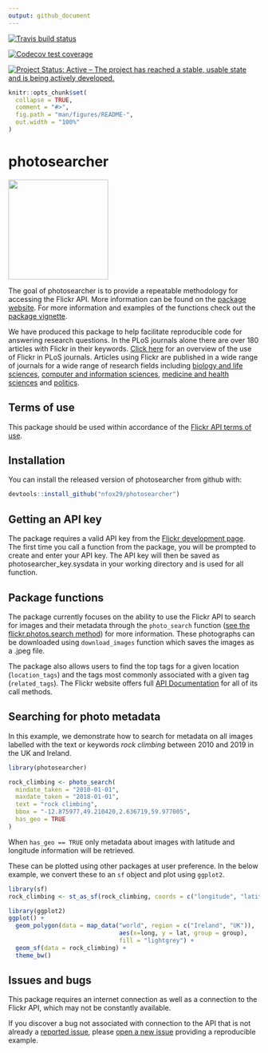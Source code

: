 ```yaml
---
output: github_document
---
```

[![Travis build status](https://travis-ci.org/nfox29/photosearcher.svg?branch=master)](https://travis-ci.org/nfox29/photosearcher)

[![Codecov test coverage](https://codecov.io/gh/nfox29/photosearcher/branch/master/graph/badge.svg)](https://codecov.io/gh/nfox29/photosearcher?branch=master)

[![Project Status: Active – The project has reached a stable, usable state and is being actively developed.](https://www.repostatus.org/badges/latest/active.svg)](https://www.repostatus.org/#active)

<!-- README.md is generated from README.Rmd. Please edit that file -->

```r
knitr::opts_chunk$set(
  collapse = TRUE,
  comment = "#>",
  fig.path = "man/figures/README-",
  out.width = "100%"
)
```

# photosearcher

<p align = "left">
<img src=".//inst//images//photosearcher_hex.png" height="200">
</p>


The goal of photosearcher is to provide a repeatable methodology for accessing the Flickr API. More information can be found on the [package website](https://nfox29.github.io/photosearcher/). For more information and examples of the functions check out the [package vignette](https://nfox29.github.io/photosearcher/articles/photosearcher.html).

We have produced this package to help facilitate reproducible code for answering research questions. In the PLoS journals alone there are over 180 articles with Flickr in their keywords. [Click here]( https://nfox29.github.io/photosearcher/articles/flickr_in_research.html) for an overview of the use of Flickr in PLoS journals. Articles using Flickr are published in a wide range of journals for a wide range of research fields including [biology and life sciences](https://www.nature.com/articles/s41598-017-18007-4), [computer and information sciences](https://www.inderscience.com/info/inarticle.php?artid=99808), [medicine and health sciences](https://www.sciencedirect.com/science/article/abs/pii/S0272494418303086) and [politics](https://journals.sagepub.com/doi/full/10.1177/1470357218780530?casa_token=UubfU8-MbuAAAAAA%3AAQBSE3ipGOdMi33J6ISalSySECPxvmxvmgDys3-ni7Z5EuQHNGlPMhOxjq6hyfPLmo1tFEIJYCiR).

## Terms of use

This package should be used within accordance of the [Flickr API terms of use](https://www.flickr.com/help/terms/api).

## Installation

You can install the released version of photosearcher from github with:

``` r
devtools::install_github("nfox29/photosearcher")
```

## Getting an API key

The package requires a valid API key from the [Flickr development page](https://www.flickr.com/services/apps/create/). The first time you call a function from the package, you will be prompted to create and enter your API key. The API key will then be saved as photosearcher_key.sysdata in your working directory and is used for all function.

## Package functions

The package currently focuses on the ability to use the Flickr API to search for images and their metadata through the `photo_search` function ([ see the flickr.photos.search method](https://www.flickr.com/services/api/flickr.photos.search.html)) for more information. These photographs can be downloaded using `download_images` function which saves the images as a .jpeg file. 

The package also allows users to find the top tags for a given location (`location_tags`) and the tags most commonly associated with a given tag (`related_tags`). The Flickr website offers full [API Documentation](https://www.flickr.com/services/api/) for all of its call methods.

## Searching for photo metadata

In this example, we demonstrate how to search for metadata on all images labelled with the text or keywords *rock climbing* between 2010 and 2019 in the UK and Ireland. 

```r
library(photosearcher)

rock_climbing <- photo_search(
  mindate_taken = "2010-01-01",
  maxdate_taken = "2018-01-01",
  text = "rock climbing",
  bbox = "-12.875977,49.210420,2.636719,59.977005",
  has_geo = TRUE
)  
```

When `has_geo == TRUE` only metadata about images with latitude and longitude information will be retrieved. 

These can be plotted using other packages at user preference. In the below example, we convert these to an `sf` object and plot using `ggplot2`. 

```r
library(sf)
rock_climbing <- st_as_sf(rock_climbing, coords = c("longitude", "latitude"))

library(ggplot2)
ggplot() +
  geom_polygon(data = map_data("world", region = c("Ireland", "UK")), 
                               aes(x=long, y = lat, group = group),
                               fill = "lightgrey") + 
  geom_sf(data = rock_climbing) + 
  theme_bw()
```


## Issues and bugs

This package requires an internet connection as well as a connection to the Flickr API, which may not be constantly available. 

If you discover a bug not associated with connection to the API that is not already a [reported issue](https://github.com/nfox29/photosearcher/issues), please [open a new issue](https://github.com/nfox29/photosearcher/issues/new) providing a reproducible example.
